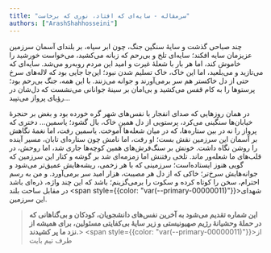 ```yaml
---
title: "سرمقاله - سایه‌ای که افتاد، نوری که برخاست"
authors: ["ArashShahhosseini"]
---
```


چند صباحی گذشت و سایهٔ سنگین جنگ، چون ابر سیاه، بر بلندای آسمان سرزمین عزیزمان سایه افکند؛ سایه‌‌ای تلخ و بی‌‌رحم که زبانه می‌کشید، می‌خواست خورشید را خاموش کند، اما هر بار با شعلهٔ غیرت و امید این مردم رو‌به‌‌رو می‌شد. سایه‌ای که می‌تازید و می‌بلعید، اما این خاک، خاک تسلیم شدن نبود؛ این‌جا جایی بود که لاله‌های سرخ حتی از دل خاکستر هم سر برمی‌آورند و جوانه می‌زنند. با این‌ همه، جنگ بی‌رحم بود؛ پرستوها را به کام قفس می‌کشید و بی‌امان بر سینهٔ جوانانی می‌نشست که دل‌شان در رؤیای پرواز می‌تپید…

در همان روزهایی که صدای انفجار با نفس‌های شهر گره خورده بود و بغض بر حنجرهٔ خیابان‌ها سنگینی می‌کرد، پرستویی از دل همین خاک، بال گشود؛ یاسمین… دختری که پرواز را نه در بین ستاره‌ها، که در میان شعله‌ها آموخت.
یاسمین رفت، اما نغمهٔ نگاهش بر آسمان این سرزمین نقش بست؛ او رفت، اما نامش چون ستاره‌ای تابان، مسیر آینده را روشن نگاه داشت. خونش بر سنگ‌فرش‌های همین کوچه‌ها جاری شد، اما روحش، در قلب‌های ما شعله‌‌ور ماند.
تلخی رفتنش اما زمزمه‌ای شد بر گوشه و کنار این سرزمین که گویی هنوز ایستاده‌است؛ سرزمینی که با هر زخمی، ریشه‌هایش عمیق‌تر می‌شود و جوانه‌‌هایش سرخ‌تر؛ خاکی‌ که از دل هر مصیبت، هزار امید سر برمی‌آورد.
و من به رسم احترام، سخن را کوتاه کرده و سکوت را برمی‌گزینم؛ باشد که این چند واژه، ذره‌ای باشد در مقابل ساحت بلند
<span style={{color: "var(--primary-00000011)"}}>شهدای</span>
این سرزمین.


> **این شماره تقدیم می‌شود به آخرین نفس‌های دانشجویان، کودکان و بی‌گناهانی که در حملۀ وحشیانۀ رژیم صهیونیستی و زیر سایۀ بی‌کفایتی مسئولین، برای همیشه از نزد ما پر کشیدند.**>
<span style={{color: "var(--primary-00000011)"}}>از طرف تیم بایت</span>

